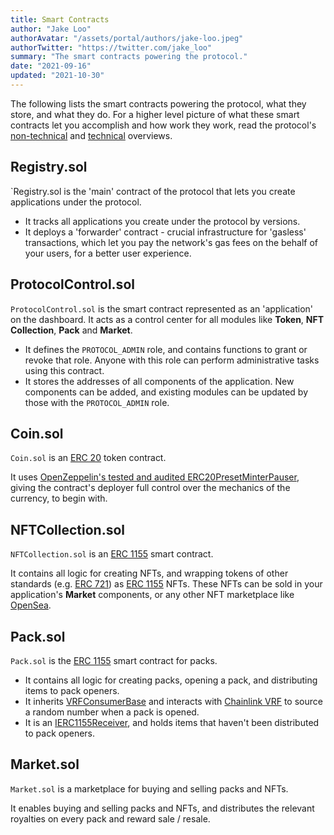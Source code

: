 ```yaml
---
title: Smart Contracts
author: "Jake Loo"
authorAvatar: "/assets/portal/authors/jake-loo.jpeg"
authorTwitter: "https://twitter.com/jake_loo"
summary: "The smart contracts powering the protocol."
date: "2021-09-16"
updated: "2021-10-30"
---
```


The following lists the smart contracts powering the protocol, what they store, and what they do. For a higher level picture of what these smart contracts let you accomplish and how work they work, read the protocol's [non-technical](/portal/docs/protocol/overview) and [technical](/portal/docs/protocol/architecture) overviews.

## Registry.sol

`Registry.sol is the 'main' contract of the protocol that lets you create applications under the protocol.

- It tracks all applications you create under the protocol by versions.
- It deploys a 'forwarder' contract - crucial infrastructure for 'gasless' transactions, which let you pay the network's gas fees on the behalf of your users, for a better user experience.

## ProtocolControl.sol

`ProtocolControl.sol` is the smart contract represented as an 'application' on the dashboard. It acts as a control center for all modules like **Token**, **NFT Collection**, **Pack** and **Market**.

- It defines the `PROTOCOL_ADMIN` role, and contains functions to grant or revoke that role. Anyone with this role can perform administrative tasks using this contract.
- It stores the addresses of all components of the application. New components can be added, and existing modules can be updated by those with the `PROTOCOL_ADMIN` role.

## Coin.sol

`Coin.sol` is an [ERC 20](https://eips.ethereum.org/EIPS/eip-20) token contract.

It uses [OpenZeppelin's tested and audited ERC20PresetMinterPauser](https://docs.openzeppelin.com/contracts/4.x/api/token/erc20#ERC20PresetMinterPauser), giving the contract's deployer full control over the mechanics of the currency, to begin with.

## NFTCollection.sol

`NFTCollection.sol` is an [ERC 1155](https://eips.ethereum.org/EIPS/eip-1155) smart contract.

It contains all logic for creating NFTs, and wrapping tokens of other standards (e.g. [ERC 721](https://eips.ethereum.org/EIPS/eip-721)) as [ERC 1155](https://eips.ethereum.org/EIPS/eip-1155) NFTs. These NFTs can be sold in your application's **Market** components, or any other NFT marketplace like [OpenSea](https://opensea.io/).

## Pack.sol

`Pack.sol` is the [ERC 1155](https://eips.ethereum.org/EIPS/eip-1155) smart contract for packs.

- It contains all logic for creating packs, opening a pack, and distributing items to pack openers.
- It inherits [VRFConsumerBase](https://github.com/smartcontractkit/chainlink/blob/master/contracts/src/v0.6/VRFConsumerBase.sol) and interacts with [Chainlink VRF](https://docs.chain.link/docs/chainlink-vrf-api-reference/) to source a random number when a pack is opened.
- It is an [IERC1155Receiver](https://docs.openzeppelin.com/contracts/4.x/api/token/erc1155#IERC1155Receiver), and holds items that haven't been distributed to pack openers.

## Market.sol

`Market.sol` is a marketplace for buying and selling packs and NFTs.

It enables buying and selling packs and NFTs, and distributes the relevant royalties on every pack and reward sale / resale.
